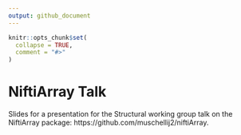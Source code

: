 ```yaml
---
output: github_document
---
```


<!-- README.md is generated from README.Rmd. Please edit that file -->

```r
knitr::opts_chunk$set(
  collapse = TRUE,
  comment = "#>"
)
```

# NiftiArray Talk

Slides for a presentation for the Structural working group talk on the NiftiArray package: https://github.com/muschellij2/niftiArray. 
